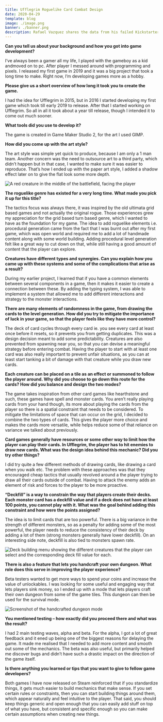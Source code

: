 ```yaml
---
title: Ufflegrim Roguelike Card Combat Design
date: 2020-04-29
template: blog
image: ./image.png
banner: ./banner.png
description: Rafael Vazquez shares the data from his failed Kickstarter Campaign for his latest game Puppet Master and analyzes what went worked and what didn't.
---
```


**Can you tell us about your background and how you got into game development?**  
  
I’ve always been a gamer all my life, I played with the gameboy as a kid andmoved on to pc. After player I messed around with programming and pixels. I released my first game in 2019 and it was a big project that took a long time to make. Right now, I’m developing games more as a hobby. 

**Please give us a short overview of how long it took you to create the game.**  
  
I had the idea for Ufflegrim in 2015, but in 2016 I started developing my first game which took till early 2019 to release. After that I started working on Ufflegrim. So all in all it took about a year till release, though I intended it to come out much sooner. 

**What tools did you use to develop it?**  
  
The game is created in Game Maker Studio 2, for the art I used GIMP. 

**How did you come up with the art style?**  
  
The art style was simple yet quick to produce, because I am only a 1 man team. Another concern was the need to outsource art to a third party, which didn’t happen but in that case, I wanted to make sure it was easier to reproduce. That’s how I ended up with the paper art style, I added a shadow effect later on to give the flat look some more depth. 

![A red creature in the middle of the battlefield, facing the player](./boss.png)

**The roguelike genre has existed for a very long time. What made you pick it up for this title?**  
  
The tactics focus was always there, it was inspired by the old ultimata grid based games and not actually the original rogue. Those experiences grew my appreciation for the grid based turn based genre, which I wanted to have as the foundation for my game. The idea to add roguelike elements i.e. procedural generation came from the fact that I was burnt out after my first game, which was open world and required me to add a lot of handmade content along with some world building. Adding procedural level generation felt like a great way to cut down on that, while still having a good amount of content that the player can explore.

**Creatures have different types and synergies. Can you explain how you came up with these systems and some of the complications that arise as a result?**  
  
During my earlier project, I learned that if you have a common elements between several components in a game, then it makes it easier to create a connection between these. By adding the typing system, I was able to implement a system that allowed me to add different interactions and strategy to the monster interactions.

**There are many elements of randomness in the game, from drawing the cards to the level generation. How did you try to mitigate the importance of luck in your game, so that the player feels like they have more control?**  
  
The deck of card cycles through every card ie. you see every card at least once before it resets, so it prevents you from getting duplicates. This was a design decision meant to add some predictability. Creatures are also prevented from spawning near you, so that you can devise a meaningful strategy before entering combat. Having the player to start with at least one card was also really important to prevent unfair situations, as you can at least start tanking a bit of damage with that creature while you draw new cards.

**Each creature can be placed on a tile as an effect or summoned to follow the player around. Why did you choose to go down this route for the cards? How did you balance and design the two modes?**  
  
The game takes inspiration from other card games like hearthstone and such, these games have spell and monster cards. You aren’t really playing cards from your hand though, its more about playing the cards from the player so there is a spatial constraint that needs to be considered. To mitigate the limitations of space that can occur on the grid, I decided to combine the two types of cards. This gives the player more choice and makes the cards more versatile, while helps reduce some of that reliance on variance we talked about previously.

**Card games generally have resources or some other way to limit how the player can play their cards. In Ufflegrim, the player has to hit enemies to draw new cards. What was the design idea behind this mechanic? Did you try other things?**  
  
I did try quite a few different methods of drawing cards, like drawing a card when you walk etc. The problem with these approaches was that they encouraged cheap tactics that usually revolved around a the player trying to draw all their cards outside of combat. Having to attack the enemy adds an element of risk and forces to the player to be more proactive.

**“Deckfill” is a way to constrain the way that players create their decks. Each monster card has a deckfill value and if a deck does not have at least 100 points, you cannot play with it. What was the goal behind adding this constraint and how were the points assigned?**  
  
The idea is to limit cards that are too powerful. There is a big variance in the strength of different monsters, so as a penalty for adding some of the most powerful, the player needs to reduce the consistency of their deck by adding a lot of them (strong monsters generally have lower deckfill). On an interesting side note, deckfill is also tied to monsters spawn rate.

![Deck building menu showing the different creatures that the player can select and the corresponding deck fill value for each.](./deck-fill.png)

**There is also a feature that lets you handcraft your own dungeon. What role does this serve in improving the player experience?**  
  
Beta testers wanted to get more ways to spend your coins and increase the value of unlockables. I was looking for some useful and engaging way that lets players sink money, so I ended up with a mode that lets players craft their own dungeon from some of the game tiles. This dungeon can then be used for the survival mode.

![Screenshot of the handcrafted dungeon mode](./dungeon-building.png)

**You mentioned testing – how exactly did you proceed there and what was the result?**  
  
I had 2 main testing waves, alpha and beta. For the alpha, I got  a lot of great feedback and it ened up being one of the biggest reasons for delaying the game. It made me realised that I needed to add more content and smooth out some of the mechanics. The beta was also useful, but primarily helped me discover bugs and didn’t have such a drastic impact on the direction of the game itself.

**Is there anything you learned or tips that you want to give to fellow game developers?**  
  
Both games I have now released on Steam reinforced that if you standardize things, it gets much easier to build mechanics that make sense. If you set certain rules or constraints, then you can start building things around them, which appear naturally and feel intuitive to the player. That said, you should keep things generic and open enough that you can easily add stuff on top of what you have, but consistent and specific enough so you can make certain assumptions when creating new things.





